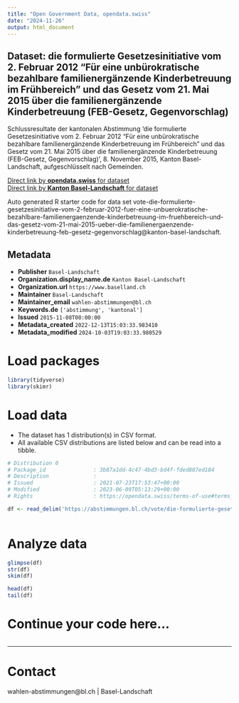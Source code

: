 ```yaml
---
title: "Open Government Data, opendata.swiss"
date: "2024-11-26"
output: html_document
---
```


## Dataset: die formulierte Gesetzesinitiative vom 2. Februar 2012 “Für eine unbürokratische bezahlbare familienergänzende Kinderbetreuung im Frühbereich” und das Gesetz vom 21. Mai 2015 über die familienergänzende Kinderbetreuung (FEB-Gesetz, Gegenvorschlag)

Schlussresultate der kantonalen Abstimmung 'die formulierte Gesetzesinitiative vom 2. Februar 2012 “Für eine unbürokratische bezahlbare familienergänzende Kinderbetreuung im Frühbereich” und das Gesetz vom 21. Mai 2015 über die familienergänzende Kinderbetreuung (FEB-Gesetz, Gegenvorschlag)', 8. November 2015, Kanton Basel-Landschaft, aufgeschlüsselt nach Gemeinden.

[Direct link by **opendata.swiss** for dataset](https://opendata.swiss/de/dataset/die-formulierte-gesetzesinitiative-vom-2-februar-2012-fur-eine-unburokratische-bezahlbare-famil)<br>
[Direct link by **Kanton Basel-Landschaft** for dataset](https://abstimmungen.bl.ch/vote/die-formulierte-gesetzesinitiative-vom-2-februar-2012-fuer-eine-unbuerokratische-bezahlbare-familienergaenzende-kinderbetreuung-im-fruehbereich-und-das-gesetz-vom-21-mai-2015-ueber-die-familienergaenzende-kinderbetreuung-feb-gesetz-gegenvorschlag/data)

Auto generated R starter code for data set vote-die-formulierte-gesetzesinitiative-vom-2-februar-2012-fuer-eine-unbuerokratische-bezahlbare-familienergaenzende-kinderbetreuung-im-fruehbereich-und-das-gesetz-vom-21-mai-2015-ueber-die-familienergaenzende-kinderbetreuung-feb-gesetz-gegenvorschlag@kanton-basel-landschaft.

## Metadata

- **Publisher** `Basel-Landschaft`
- **Organization.display_name.de** `Kanton Basel-Landschaft`
- **Organization.url** `https://www.baselland.ch`
- **Maintainer** `Basel-Landschaft`
- **Maintainer_email** `wahlen-abstimmungen@bl.ch`
- **Keywords.de** `['abstimmung', 'kantonal']`
- **Issued** `2015-11-08T00:00:00`
- **Metadata_created** `2022-12-13T15:03:33.983410`
- **Metadata_modified** `2024-10-03T19:03:33.980529`


# Load packages

```r

library(tidyverse)
library(skimr)

```

# Load data

-   The dataset has 1 distribution(s) in CSV format.
-   All available CSV distributions are listed below and can be read into a tibble.

```r

# Distribution 0
# Package_id               : 3b87a1dd-4c47-4bd3-bd4f-fded887ed184
# Description              : 
# Issued                   : 2021-07-23T17:53:47+00:00
# Modified                 : 2023-06-09T05:13:29+00:00
# Rights                   : https://opendata.swiss/terms-of-use#terms_by

df <- read_delim('https://abstimmungen.bl.ch/vote/die-formulierte-gesetzesinitiative-vom-2-februar-2012-fuer-eine-unbuerokratische-bezahlbare-familienergaenzende-kinderbetreuung-im-fruehbereich-und-das-gesetz-vom-21-mai-2015-ueber-die-familienergaenzende-kinderbetreuung-feb-gesetz-gegenvorschlag/data-csv')



```

# Analyze data

```r

glimpse(df)
str(df)
skim(df)

head(df)
tail(df)

```

# Continue your code here...

```r

```

------------------------------------------------------------------------

# Contact

wahlen-abstimmungen@bl.ch | Basel-Landschaft
